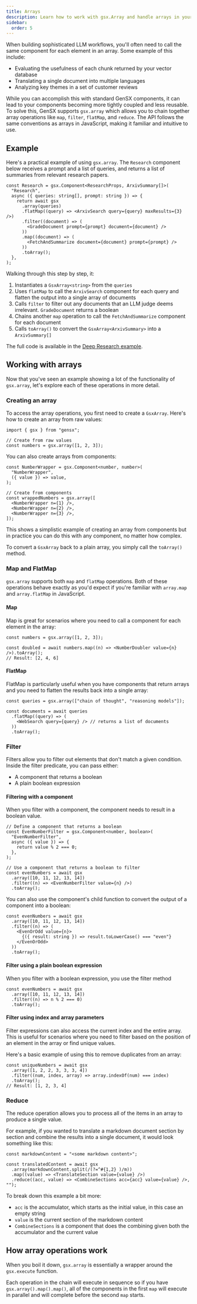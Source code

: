 ```yaml
---
title: Arrays
description: Learn how to work with gsx.Array and handle arrays in your workflows
sidebar:
  order: 5
---
```


When building sophisticated LLM workflows, you'll often need to call the same component for each element in an array. Some example of this include:

- Evaluating the usefulness of each chunk returned by your vector database
- Translating a single document into multiple languages
- Analyzing key themes in a set of customer reviews

While you can accomplish this with standard GenSX components, it can lead to your components becoming more tightly coupled and less reusable. To solve this, GenSX supports `gsx.array` which allows you to chain together array operations like `map`, `filter`, `flatMap`, and `reduce`. The API follows the same conventions as arrays in JavaScript, making it familiar and intuitive to use.

## Example

Here's a practical example of using `gsx.array`. The `Research` component below receives a prompt and a list of queries, and returns a list of summaries from relevant research papers.

```tsx
const Research = gsx.Component<ResearchProps, ArxivSummary[]>(
  "Research",
  async ({ queries: string[], prompt: string }) => {
    return await gsx
      .array(queries)
      .flatMap((query) => <ArxivSearch query={query} maxResults={3} />)
      .filter((document) => (
        <GradeDocument prompt={prompt} document={document} />
      ))
      .map((document) => (
        <FetchAndSummarize document={document} prompt={prompt} />
      ))
      .toArray();
  },
);
```

Walking through this step by step, it:

1. Instantiates a `GsxArray<string>` from the `queries`
2. Uses `flatMap` to call the `ArxivSearch` component for each query and flatten the output into a single array of documents
3. Calls `filter` to filter out any documents that an LLM judge deems irrelevant. `GradeDocument` returns a boolean
4. Chains another `map` operation to call the `FetchAndSummarize` component for each document
5. Calls `toArray()` to convert the `GsxArray<ArxivSummary>` into a `ArxivSummary[]`

The full code is available in the [Deep Research example](https://github.com/gensx-inc/gensx/tree/main/examples/).

## Working with arrays

Now that you've seen an example showing a lot of the functionality of `gsx.array`, let's explore each of these operations in more detail.

### Creating an array

To access the array operations, you first need to create a `GsxArray`. Here's how to create an array from raw values:

```tsx
import { gsx } from "gensx";

// Create from raw values
const numbers = gsx.array([1, 2, 3]);
```

You can also create arrays from components:

```tsx
const NumberWrapper = gsx.Component<number, number>(
  "NumberWrapper",
  ({ value }) => value,
);

// Create from components
const wrappedNumbers = gsx.array([
  <NumberWrapper n={1} />,
  <NumberWrapper n={2} />,
  <NumberWrapper n={3} />,
]);
```

This shows a simplistic example of creating an array from components but in practice you can do this with any component, no matter how complex.

To convert a `GsxArray` back to a plain array, you simply call the `toArray()` method.

### Map and FlatMap

`gsx.array` supports both `map` and `flatMap` operations. Both of these operations behave exactly as you'd expect if you're familiar with `array.map` and `array.flatMap` in JavaScript.

#### Map

Map is great for scenarios where you need to call a component for each element in the array:

```tsx
const numbers = gsx.array([1, 2, 3]);

const doubled = await numbers.map((n) => <NumberDoubler value={n} />).toArray();
// Result: [2, 4, 6]
```

#### FlatMap

FlatMap is particularly useful when you have components that return arrays and you need to flatten the results back into a single array:

```tsx
const queries = gsx.array(["chain of thought", "reasoning models"]);

const documents = await queries
  .flatMap((query) => (
    <WebSearch query={query} /> // returns a list of documents
  ))
  .toArray();
```

### Filter

Filters allow you to filter out elements that don't match a given condition. Inside the filter predicate, you can pass either:

- A component that returns a boolean
- A plain boolean expression

#### Filtering with a component

When you filter with a component, the component needs to result in a boolean value.

```tsx
// Define a component that returns a boolean
const EvenNumberFilter = gsx.Component<number, boolean>(
  "EvenNumberFilter",
  async ({ value }) => {
    return value % 2 === 0;
  },
);

// Use a component that returns a boolean to filter
const evenNumbers = await gsx
  .array([10, 11, 12, 13, 14])
  .filter((n) => <EvenNumberFilter value={n} />)
  .toArray();
```

You can also use the component's child function to convert the output of a component into a boolean:

```tsx
const evenNumbers = await gsx
  .array([10, 11, 12, 13, 14])
  .filter((n) => (
    <EvenOrOdd value={n}>
      {({ result: string }) => result.toLowerCase() === "even"}
    </EvenOrOdd>
  ))
  .toArray();
```

#### Filter using a plain boolean expression

When you filter with a boolean expression, you use the filter method

```tsx
const evenNumbers = await gsx
  .array([10, 11, 12, 13, 14])
  .filter((n) => n % 2 === 0)
  .toArray();
```

#### Filter using index and array parameters

Filter expressions can also access the current index and the entire array. This is useful for scenarios where you need to filter based on the position of an element in the array or find unique values.

Here's a basic example of using this to remove duplicates from an array:

```tsx
const uniqueNumbers = await gsx
  .array([1, 2, 2, 3, 3, 3, 4])
  .filter((num, index, array) => array.indexOf(num) === index)
  .toArray();
// Result: [1, 2, 3, 4]
```

### Reduce

The reduce operation allows you to process all of the items in an array to produce a single value.

For example, if you wanted to translate a markdown document section by section and combine the results into a single document, it would look something like this:

```tsx
const markdownContent = "<some markdown content>";

const translatedContent = await gsx
  .array(markdownContent.split(/(?=^#{1,2} )/m))
  .map((value) => <TranslateSection value={value} />)
  .reduce((acc, value) => <CombineSections acc={acc} value={value} />, "");
```

To break down this example a bit more:

- `acc` is the accumulator, which starts as the initial value, in this case an empty string
- `value` is the current section of the markdown content
- `CombineSections` is a component that does the combining given both the accumulator and the current value

## How array operations work

When you boil it down, `gsx.array` is essentially a wrapper around the `gsx.execute` function.

Each operation in the chain will execute in sequence so if you have `gsx.array().map().map()`, all of the components in the first `map` will execute in parallel and will complete before the second `map` starts.
